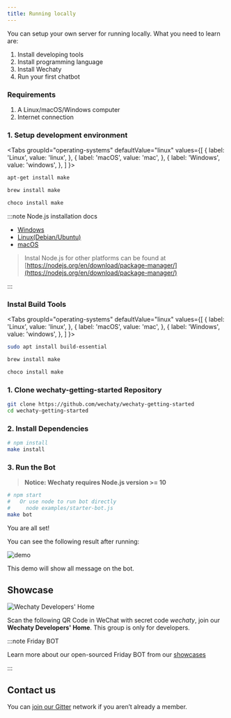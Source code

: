 ```yaml
---
title: Running locally
---
```


<!-- MDX import -->


<!-- Pushes a curious reader through the first few minutes of use. -->

You can setup your own server for running locally. What you need to learn are:

1. Install developing tools
1. Install programming language
1. Install Wechaty
1. Run your first chatbot

<ShortestChatbots />

### Requirements

1. A Linux/macOS/Windows computer
1. Internet connection

### 1. Setup development environment

<Tabs
  groupId="operating-systems"
  defaultValue="linux"
  values={[
    { label: 'Linux',   value: 'linux', },
    { label: 'macOS',   value: 'mac', },
    { label: 'Windows', value: 'windows', },
  ]
}>

<TabItem value="linux">

```sh
apt-get install make
```

</TabItem>
<TabItem value="mac">

```sh
brew install make
```

</TabItem>
<TabItem value="windows">

```sh
choco install make
```

</TabItem>
</Tabs>

:::note Node.js installation docs

* [Windows](https://nodejs.org/en/download/package-manager/#windows)
* [Linux\(Debian/Ubuntu\)](https://nodejs.org/en/download/package-manager/#debian-and-ubuntu-based-linux-distributions)
* [macOS](https://nodejs.org/en/download/package-manager/#macos)

> Instal Node.js for other platforms can be found at [https://nodejs.org/en/download/package-manager/](https://nodejs.org/en/download/package-manager/)

:::

### Instal Build Tools

<Tabs
  groupId="operating-systems"
  defaultValue="linux"
  values={[
    { label: 'Linux',   value: 'linux', },
    { label: 'macOS',   value: 'mac', },
    { label: 'Windows', value: 'windows', },
  ]
}>

<TabItem value="linux">

```sh
sudo apt install build-essential
```

</TabItem>
<TabItem value="mac">

```sh
brew install make
```

</TabItem>
<TabItem value="windows">

```sh
choco install make
```

</TabItem>
</Tabs>

### 1. Clone wechaty-getting-started Repository

```bash
git clone https://github.com/wechaty/wechaty-getting-started
cd wechaty-getting-started
```

### 2. Install Dependencies

```bash
# npm install
make install
```

### 3. Run the Bot

> **Notice: Wechaty requires Node.js version &gt;= 10**

```sh
# npm start
#   Or use node to run bot directly
#     node examples/starter-bot.js
make bot
```

You are all set!

You can see the following result after running:

![demo](/img/docs/getting-started-qrcode.png)

This demo will show all message on the bot.

## Showcase

![Wechaty Developers' Home](/img/friday-qrcode.svg)

Scan the following QR Code in WeChat with secret code _wechaty_, join our **Wechaty Developers' Home**. This group is only for developers.

:::note Friday BOT

Learn more about our open-sourced Friday BOT from our [showcases](showcases/friday-bot.mdx)

:::

## Contact us

You can [join our Gitter](https://gitter.im/wechaty/wechaty) network if you aren’t already a member.
